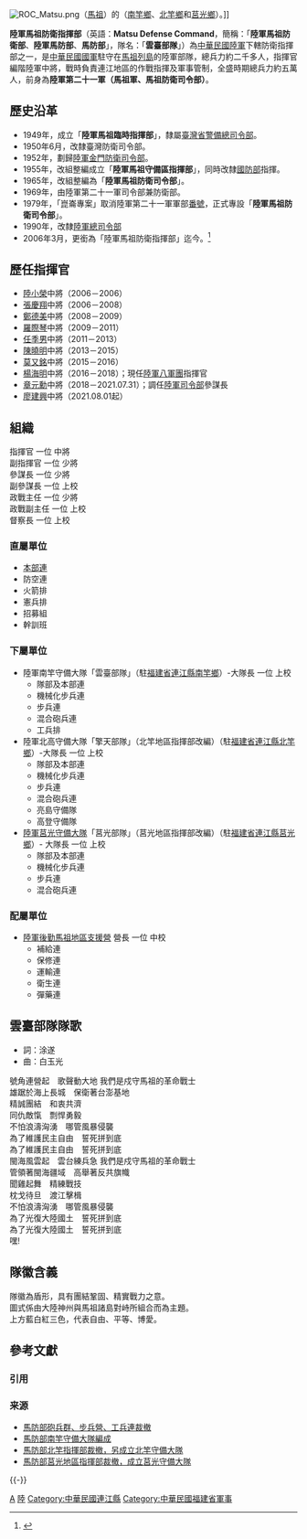 {{Infobox Military Unit
| 名稱 = 中華民國陸軍馬祖防衛指揮部<br />ROC Army Matsu Defense Command
| 圖片 = ROC Army Matsu Defense Command.png
| 圖片說明 = 陸軍馬祖防衛指揮部隊徽
| 時期 = 1965年－現今
| 國家 = {{ROC}}
| 效忠 = {{ROC}}
| 軍種 = {{ROCA}}
| 種類 = 指揮部
| 功能 = 
| 規模 = [[旅|旅]]，？人
| 隸屬 = [[國防部陸軍司令部|國防部陸軍司令部]]
| 駐地 = {{ROC}}[[福建省_(中華民國)|福建省]][[連江縣_(中華民國)|連江縣]][[南竿鄉|南竿]] 
| 裝備 = 
| 別稱 = 雲臺部隊
| 守護 = 
| 格言 = 
| 顏色 = 
| 隊歌 = 
| 吉祥物 = 
| 戰役 = 
| 隊慶 = 1965年5月16日
| 獎章 = 
| 榮譽 = 
|commander1       = [[File:ROCA_Lieutenant_General's_Flag.svg|border]] [[廖建興|廖建興]] 陸軍中將
|commander1_label = 指揮官
|commander2       = [[File:ROCA_Major_General's_Flag.svg|border]] [[陳俊源|陳俊源]] 陸軍少將 
|commander2_label = 副指揮官
|commander3       = [[File:ROCA_Major_General's_Flag.svg|border]] [[盧士承|盧士承]] 陸軍少將
|commander3_label = 參謀長
|commander4       = [[File:ROCA_Colonel's_Flag.svg|border]] 陸軍上校
|commander4_label = 副參謀長
| 象徵指揮官 = 
| 著名指揮官 =[[趙萬富|趙萬富]]、[[程邦治|程邦治]]、[[丁之發|丁之發]]、[[薛石民_(臺灣)|薛石民]]
| 佩章一 = 
| 佩章二 = 
| 佩章三 = 
| 佩章四 = 
}}
[[File:ROC_Matsu.png|right]]（[[馬祖|馬祖]]）的（[[南竿鄉|南竿鄉]]、[[北竿鄉|北竿鄉]]和[[莒光鄉|莒光鄉]]）。]]

'''陸軍馬祖防衛指揮部'''（英語：'''Matsu Defense Command'''，簡稱：「'''陸軍馬祖防衛部'''、'''陸軍馬防部'''、'''馬防部'''」，隊名：「'''雲臺部隊'''」）為[[中華民國陸軍|中華民國陸軍]]下轄防衛指揮部之一，是[[中華民國國軍|中華民國國軍]]駐守在[[馬祖列島|馬祖列島]]的陸軍部隊，總兵力約二千多人，指揮官編階陸軍中將，戰時負責連江地區的作戰指揮及軍事管制，全盛時期總兵力約五萬人，前身為'''陸軍第二十一軍（馬祖軍、馬祖防衛司令部）'''。

==歷史沿革==
*1949年，成立「'''陸軍馬祖臨時指揮部'''」，隸屬[[臺灣警備總司令部|臺灣省警備總司令部]]。
*1950年6月，改隸臺灣防衛司令部。
*1952年，劃歸[[陸軍金門防衛指揮部|陸軍金門防衛司令部]]。
*1955年，改組整編成立「'''陸軍馬祖守備區指揮部'''」，同時改隸[[中華民國國防部|國防部]]指揮。
*1965年，改組整編為「'''陸軍馬祖防衛司令部'''」。
*1969年，由陸軍第二十一軍司令部兼防衛部。
*1979年，「崑崙專案」取消陸軍第二十一軍軍部[[番號|番號]]，正式專設「'''陸軍馬祖防衛司令部'''」。
*1990年，改隸[[國防部陸軍司令部|陸軍總司令部]]
*2006年3月，更銜為「陸軍馬祖防衛指揮部」迄今。<ref>{{Cite web |url= http://army.mnd.gov.tw/Publish.aspx?cnid=824&p=9659&Level=2 |title= 陸軍馬祖防衛指揮部 |author=  |date=  |publisher= 中華民國陸軍司令部 |language= zh-tw |accessdate= 2012-06-16 |quote=  |archive-url= https://web.archive.org/web/20130923021750/http://army.mnd.gov.tw/Publish.aspx?cnid=824&p=9659&Level=2 |archive-date= 2013-09-23 |dead-url= yes }}</ref>

==歷任指揮官==
*[[陸小榮|陸小榮]]中將（2006－2006）
*[[張慶翔|張慶翔]]中將（2006－2008）
*[[鄭德美|鄭德美]]中將（2008－2009）
*[[羅際琴|羅際琴]]中將（2009－2011）
*[[任季男|任季男]]中將（2011－2013）
*[[陳曉明_(軍事人物)|陳曉明]]中將（2013－2015）
*[[莫又銘|莫又銘]]中將（2015－2016）
*[[楊海明_(軍人)|楊海明]]中將（2016－2018）；現任[[陸軍八軍團|陸軍八軍團]]指揮官
*[[章元勳|章元勳]]中將（2018－2021.07.31）；調任[[國防部陸軍司令部|陸軍司令部]]參謀長
*[[廖建興|廖建興]]中將（2021.08.01起）

== 組織 ==
指揮官 一位 中將<br />副指揮官 一位 少將<br />參謀長 一位 少將<br />副參謀長 一位 上校<br />政戰主任 一位 少將<br />政戰副主任 一位 上校<br />督察長 一位 上校

=== 直屬單位 ===
* [[本部連|本部連]]
* 防空連
* 火箭排
* 憲兵排
* 招募組
* 幹訓班

=== 下屬單位 ===
*陸軍南竿守備大隊「雲臺部隊」（駐[[福建省_(中華民國)|福建省]][[連江縣_(中華民國)|連江縣]][[南竿鄉|南竿鄉]]）-大隊長 一位 上校
**隊部及本部連
**機械化步兵連
**步兵連
**混合砲兵連
**工兵排
*陸軍北高守備大隊「擎天部隊」（北竿地區指揮部改編）（駐[[福建省_(中華民國)|福建省]][[連江縣_(中華民國)|連江縣]][[北竿鄉|北竿鄉]]）-大隊長 一位 上校
**隊部及本部連
**機械化步兵連
**步兵連
**混合砲兵連
**亮島守備隊
**高登守備隊
*[[莒光守備大隊|陸軍莒光守備大隊]]「莒光部隊」（莒光地區指揮部改編）（駐[[福建省_(中華民國)|福建省]][[連江縣_(中華民國)|連江縣]][[莒光鄉|莒光鄉]]）- 大隊長 一位 上校
**隊部及本部連
**機械化步兵連
**步兵連
**混合砲兵連

=== 配屬單位 ===
*[[陸軍後勤指揮部#所屬單位|陸軍後勤馬祖地區支援營]] 營長 一位 中校
**補給連
**保修連
**運輸連
**衛生連
**彈藥連

== 雲臺部隊隊歌 ==
*詞：涂遂
*曲：白玉光
號角連營起　歌聲動大地 我們是戍守馬祖的革命戰士<br />
雄踞於海上長城　保衛著台澎基地<br />
精誠團結　和衷共濟<br />
同仇敵愾　剽悍勇毅<br />
不怕浪濤洶湧　哪管風暴侵襲<br />
為了維護民主自由　誓死拼到底<br />
為了維護民主自由　誓死拼到底<br />

閩海風雲起　雲台練兵急 我們是戍守馬祖的革命戰士<br />
管領著閩海疆域　高舉著反共旗幟<br />
聞雞起舞　精練戰技<br />
枕戈待旦　渡江擊楫<br />
不怕浪濤洶湧　哪管風暴侵襲<br />
為了光復大陸國土　誓死拼到底<br />
為了光復大陸國土　誓死拼到底<br />
嘿!

== 隊徽含義 ==
隊徽為盾形，具有團結鞏固、精實戰力之意。<br />
圖式係由大陸神州與馬祖諸島對峙所組合而為主題。<br />
上方藍白紅三色，代表自由、平等、博愛。

== 參考文獻 ==
=== 引用 ===
{{Reflist}}

=== 来源 ===
{{ReflistH}}
* [http://www.matsu-news.gov.tw/2010web/news_detail_101.php?CMD=open&UID=161777 馬防部砲兵群、步兵營、工兵連裁撤] {{Wayback|url=http://www.matsu-news.gov.tw/2010web/news_detail_101.php?CMD=open&UID=161777 |date=20200412101021 }}
* [http://www.matsu-news.gov.tw/2010web/news_detail_101.php?CMD=open&UID=162255&keyword=%B0%A8%A8%BE%B3%A1 馬防部南竿守備大隊編成]
* [http://www.libertytimes.com.tw/2014/new/feb/24/today-fo5.htm 馬防部北竿指揮部裁撤，另成立北竿守備大隊] {{Wayback|url=http://www.libertytimes.com.tw/2014/new/feb/24/today-fo5.htm |date=20140405125737 }}
* [http://www.matsu-news.gov.tw/2010web/news_detail_101.php?CMD=open&UID=164445&keyword= 馬防部莒光地區指揮部裁撤，成立莒光守備大隊]
{{ReflistF}}

{{-}}
{{中华民国陆军}}

[[Category:中華民國陸軍|A]]
[[Category:中華民國的司令部與指揮部|陸]]
[[Category:中華民國連江縣|Category:中華民國連江縣]]
[[Category:中華民國福建省軍事|Category:中華民國福建省軍事]]